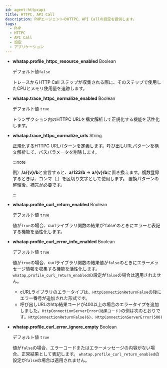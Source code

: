 ```yaml
---
id: agent-httpcapi
title: HTTPC, API Call
description: PHPエージェントのHTTPC、API Callの設定を提供します。
tags:
  - PHP
  - HTTPC
  - API Call
  - 設定
  - アプリケーション
---
```


-   **whatap.profile_httpc_resource_enabled** <span class='type'>Boolean</span>

    デフォルト値`false`

    トレースからHTTP Call ステップが収集される際に、そのステップで使用したCPUとメモリ使用量を追跡します。

-   **whatap.trace_httpc_normalize_enabled** <span class='type'>Boolean</span>

    デフォルト値 `true`

    トランザクション内のHTTPC URLを構文解析して正規化する機能を活性化します。

-   **whatap.trace_httpc_normalize_urls** <span class='type'>String</span>

    正規化するHTTPC URLパターンを定義します。呼び出しURLパターンを構文解析して、パスパラメータを削除します。

    :::note

    例）**/a/{v}/b**と宣言すると、**a/123/b** → **a/{v}/b**に置き換えます。複数登録するときは、コンマ（,）を区切り文字として使用します。 置換パターンの整理後、補完が必要です。

    :::

-   **whatap.profile_curl_return_enabled** <span class='type'>Boolean</span>

    デフォルト値 `true`

    値が`true`の場合、curlライブラリ関数の結果が'false'のときにエラーと表記する機能を活性化します。

-   **whatap.profile_curl_error_info_enabled** <span class='type'>Boolean</span>

    デフォルト値 `true`

    値が`true`の場合、curlライブラリ関数の結果値が`false`のときにエラーメッセージ情報を収集する機能を活性化します。`whatap.profile_curl_return_enabled`の設定が`false`の場合は適用されません。

    -   cURLライブラリのエラータイプは、`HttpConnectionReturnFalse`の後にエラー番号が追加された形式です。
    -   呼び出しURLのhttp結果コードが400以上の場合のエラータイプを追加しました。`HttpConnectionServerError(結果コード)`の例は次のとおりです。`HttpConnectionReturnFalse(6)`、`HttpConnectionServerError(500)`

-   **whatap.profile_curl_error_ignore_empty** <span class='type'>Boolean</span>

    デフォルト値 `true`

    値が`false`の場合、エラーコードまたはエラーメッセージの内容がない場合、正常結果として表記します。 `whatap.profile_curl_return_enabled`の設定が`false`の場合は適用されません。 
